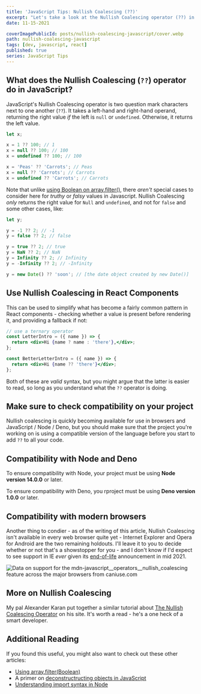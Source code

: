 ```yaml
---
title: 'JavaScript Tips: Nullish Coalescing (??)'
excerpt: "Let's take a look at the Nullish Coalescing operator (??) in JavaScript, which returns the right operand if the left is null or undefined."
date: 11-15-2021

coverImagePublicId: posts/nullish-coalescing-javascript/cover.webp
path: nullish-coalescing-javascript
tags: [dev, javascript, react]
published: true
series: JavaScript Tips
---
```


## What does the Nullish Coalescing (`??`) operator do in JavaScript?

JavaScript's Nullish Coalescing operator is two question mark characters next to one another (`??`). It takes a left-hand and right-hand operand, returning the right value _if_ the left is `null` or `undefined`. Otherwise, it returns the left value.

```js
let x;

x = 1 ?? 100; // 1
x = null ?? 100; // 100
x = undefined ?? 100; // 100

x = 'Peas' ?? 'Carrots'; // Peas
x = null ?? 'Carrots'; // Carrots
x = undefined ?? 'Carrots'; // Carrots
```

Note that unlike [using Boolean on array.filter()](https://mikebifulco.com/posts/javascript-filter-boolean), there _aren't_ special cases to consider here for _truthy_ or _falsy_ values in Javascript. Nullish Coalescing _only_ returns the right value for `Null` and `undefined`, and not for `false` and some other cases, like:

```js
let y;

y = -1 ?? 2; // -1
y = false ?? 2; // false

y = true ?? 2; // true
y = NaN ?? 2; // NaN
y = Infinity ?? 2; // Infinity
y = -Infinity ?? 2; // -Infinity

y = new Date() ?? 'soon'; // [the date object created by new Date()]
```

## Use Nullish Coalescing in React Components

This can be used to simplify what has become a fairly common pattern in React components - checking whether a value is present before rendering it, and providing a fallback if not:

```jsx
// use a ternary operator
const LetterIntro = ({ name }) => {
  return <div>Hi {name ? name : 'there'},</div>;
};

const BetterLetterIntro = ({ name }) => {
  return <div>Hi {name ?? 'there'}</div>;
};
```

Both of these are _valid_ syntax, but you might argue that the latter is easier to read, so long as you understand what the `??` operator is doing.

## Make sure to check compatibility on your project

Nullish coalescing is quickly becoming available for use in browsers and JavaScript / Node / Deno, but you should make sure that the project you're working on is using a compatible version of the language before you start to add `??` to all your code.

## Compatibility with Node and Deno

To ensure compatibility with Node, your project must be using **Node version 14.0.0** or later.

To ensure compatibility with Deno, you rproject must be using **Deno version 1.0.0** or later.

## Compatibility with modern browsers

Another thing to condier - as of the writing of this article, Nullish Coalescing isn't available in every web browser quite yet - Internet Explorer and Opera for Android are the two remaining holdouts. I'll leave it to you to decide whether or not that's a showstopper for you - and I don't know if I'd expect to see support in IE _ever_ given its [end-of-life](https://docs.microsoft.com/en-us/lifecycle/announcements/internet-explorer-11-end-of-support) announcement in mid 2021.

<picture>
  <source
    type="image/webp"
    srcSet="https://caniuse.bitsofco.de/static/v1/mdn-javascript__operators__nullish_coalescing-1636908973156.webp"
  />
  <source
    type="image/png"
    srcSet="https://caniuse.bitsofco.de/static/v1/mdn-javascript__operators__nullish_coalescing-1636908973156.png"
  />
  <img
    src="https://caniuse.bitsofco.de/static/v1/mdn-javascript__operators__nullish_coalescing-1636908973156.jpg"
    alt="Data on support for the mdn-javascript__operators__nullish_coalescing feature across the major browsers from caniuse.com"
  />
</picture>

## More on Nullish Coalescing

My pal Alexander Karan put together a similar tutorial about [The Nullish Coalescing Operator](https://blog.alexanderkaran.com/nullish-coalescing-operator) on his site. It's worth a read - he's a one heck of a smart developer.

## Additional Reading

If you found this useful, you might also want to check out these other articles:

- [Using array.filter(Boolean)](https://mikebifulco.com/posts/javascript-filter-boolean)
- A primer on [deconstructructing objects in JavaScript](https://mikebifulco.com/posts/deconfusing-javascript-destructuring-syntax)
- [Understanding import syntax in Node](https://mikebifulco.com/posts/picking-apart-javascript-import)
